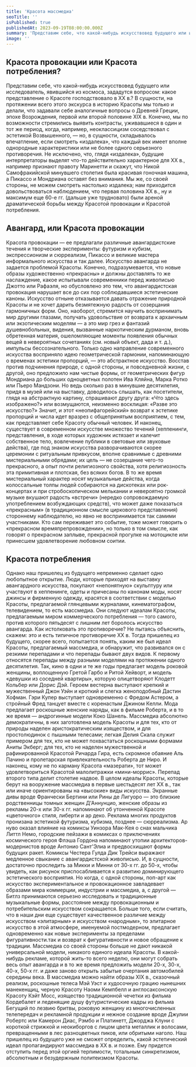 ```yaml
---
title: 'Красота массмедиа'
seoTitle: ''
isPublished: true
publishedAt: 2023-09-19T08:00:00.000Z
summary: 'Представим себе, что какой-нибудь искусствовед будущего или исследователь, явившийся из космоса, зададутся вопросом: какое представление о Красоте господствовало в XX в.?'
image: ''
---
```


## Красота провокации или Красота потребления?

Представим себе, что какой-нибудь искусствовед будущего или
исследователь, явившийся из космоса, зададутся вопросом: какое
представление о Красоте господствовало в XX в.? В сущности,
на протяжении всего этого экскурса в историю Красоты мы только
и делали, что задавали себе аналогичные вопросы о Древней Греции,
эпохе Возрождения, первой или второй половине XIX в. Конечно, мы
по возможности стремились выявить контрасты, уживавшиеся в один
и тот же период, когда, например, неоклассицизм соседствовал с эстетикой Возвышенного, — но, в сущности, складывалось впечатление,
если смотреть «издалека», что каждый век имеет вполне однородные
характеристики или не более одного серьезного противоречия.
Не исключено, что, глядя «издалека», будущие интерпретаторы выделят что-то действительно характерное для XX в., например признают
правоту Маринетти и скажут, что Никой Самофракийской минувшего
столетия была красивая гоночная машина, а Пикассо и Мондриана
оставят без внимания. Мы же, со своей стороны, не можем смотреть
настолько издалека; нам приходится довольствоваться наблюдением,
что первая половина XX в., ну и максимум еще 60-е гг. (дальше уже
трудновато) были ареной драматической борьбы между Красотой
провокации и Красотой потребления.

## Авангард, или Красота провокации

Красота провокации — ее предлагали различные авангардистские
течения и творческие эксперименты: футуризм и кубизм, экспрессионизм и сюрреализм, Пикассо и великие мастера информального
искусства и так далее. Искусство авангарда не задается проблемой
Красоты. Конечно, подразумевается, что новые образы художественно «прекрасны» и должны доставлять то же наслаждение, какое
испытывали современники перед живописью Джотто или Рафаэля, но
обусловлено это тем, что авангардистская провокация нарушает все
до сих пор соблюдавшиеся эстетические каноны. Искусство отныне
отказывается давать отражение природной Красоты и не хочет дарить
безмятежную радость от созерцания гармоничных форм. Оно, наоборот, стремится научить воспринимать мир другими глазами, получать
удовольствие от возврата к архаичным или экзотическим моделям —
а это мир грез и фантазий душевнобольных, видения, вызванные
наркотическим дурманом, вновь обретенная материя, ошеломляющие моменты появления обычных вещей в невероятных сочетаниях
(см. новый объект, дада и т. д.), импульсы бессознательного.
Только одно направление современного искусства восприняло идею
геометрической гармонии, напоминающую о временах эстетики
пропорций, — это абстрактное искусство. Восстав против подчинения
природе, с одной стороны, и повседневной жизни, с другой, оно
предложило нам чистые формы, от геометрических фигур Мондриана до больших одноцветных полотен Ива Кляйна, Марка Ротко или
Пьеро Мандзони. Но ведь сколько раз в минувшие десятилетия, придя
в музей или на выставку, доводилось слышать, как посетители, глядя
на абстрактную картину, спрашивают другу друга: «Что здесь изображено?» или возмущаются, неизменно восклицая: «Разве это искусство?» Значит, и этот «неопифагорейский» возврат к эстетике пропорций и числа идет вразрез с общепринятым восприятием, с тем, как
представляет себе Красоту обычный человек.
И наконец, существует в современном искусстве множество течений
(хеппенинги, представления, в ходе которых художник истязает и калечит собственное тело, вовлечение публики в световые или звуковые
действа), где под знаком искусства разворачиваются скорее церемонии с ритуальным привкусом, вполне сравнимые с древними мистериальными обрядами; их цель — не созерцание чего-то прекрасного,
а опыт почти религиозного свойства, хотя религиозность эта примитивная и плотская, без всяких богов. В то же время мистериальный
характер носят музыкальные действа, когда колоссальные толпы
людей собираются на дискотеках или рок-концертах и при стробоскопическом мелькании и невероятно громкой музыке вкушают радость
«встречи» (нередко сопровождаемую употреблением возбуждающих
средств), что может даже показаться «прекрасным» (в традиционном
смысле циркового представления) стороннему наблюдателю, но явно
не воспринимается так самими участниками. Кто сам переживает
это событие, тоже может говорить о «прекрасном времяпрепровождении», но только в том смысле, как говорят о прекрасном заплыве,
прекрасной прогулке на мотоцикле или принесшем удовлетворение
любовном соитии.

## Красота потребления

Однако наш пришелец из будущего непременно сделает одно
любопытное открытие. Люди, которые приходят на выставку авангардного искусства, покупают «непонятную» скульптуру или участвуют
в хеппенинге, одеты и причесаны по канонам моды, носят джинсы
и фирменную одежду, красятся в соответствии с моделью Красоты,
предлагаемой глянцевыми журналами, кинематографом, телевидением, то есть массмедиа. Они следуют идеалам Красоты, предлагаемым миром коммерческого потребления — того самого, против
которого пятьдесят с лишним лет боролось искусство авангарда.
Как истолковать это противоречие? Не пытаясь объяснить, скажем:
это и есть типичное противоречие XX в.
Тогда пришелец из будущего, скорее всего, попытается понять, каким
же был идеал Красоты, предлагаемый массмедиа, и обнаружит, что
развивался он с резкими перепадами и что перепады бывают двух
видов. К первому относятся перепады между разными моделями на
протяжении одного десятилетия. Так, кино в одни и те же годы предлагает модель роковой женщины, воплощенную Гретой Гарбо и Ритой
Хейворт, и модель «девушки из соседней квартиры», которую олицетворяют Клодетт Кольбер или Дорис Дэй. Героем вестерна выступают
крепкий и мужественный Джон Уэйн и кроткий и слегка женоподобный Дастин Хофман. Гэри Купер выступает одновременно с Фредом
Астером, а стройный Фред танцует вместе с коренастым Джином
Келли. Мода предлагает роскошные женские наряды, как в фильме
Роберта, и в то же время — андрогинные модели Коко Шанель.
Массмедиа абсолютно демократичны, в них заготовлена модель
Красоты и для тех, кто от природы наделен аристократическим изяществом, и для простолюдинок с пышными телесами; легкая Делия
Скала служит примером для тех, кто не может похвастаться роскошными формами Аниты Экберг; для тех, кто не наделен мужественной
и рафинированной Красотой Ричарда Гира, есть скромное обаяние
Аль Пачино и пролетарская привлекательность Роберта де Ниро.
И наконец, кому не по карману Красота «мазерати», тот может удовлетвориться Красотой малолитражки «мини-моррис».
Перепад второго типа делит столетие надвое. В целом идеалы Красоты, которые берут на вооружение массмедиа в первые шестьдесят лет
XX в., так или иначе ориентированы на «высокие» виды искусства.
Экранные дивы вроде Франчески Бертини или Рины де Лигуоро —
это близкие родственницы томных женщин Д'Аннунцио, женские образы из рекламы 20-х или 30-х гг. напоминают об утонченной Красоте
«цветочного» стиля, либерти и ар деко. Реклама многих продуктов
пронизана эстетикой футуризма, кубизма, позднее — сюрреализма.
Ар нуво оказал влияние на комиксы Уинзора Мак-Кея о снах мальчика
Литтл Немо, городские пейзажи в комиксах о приключениях космического героя Флэша Гордона напоминают утопии архитекторов-модернистов вроде Антонио Сант'Элиа и предвосхищают формы будущих
ракет. Комиксы Честера Гулда Дик Трейси выражают медленное
свыкание с авангардистской живописью. И, в сущности, достаточно
проследить за Микки и Минни от 30-х гг. до 50-х, чтобы увидеть, как
рисунок приспосабливается к развитию доминирующего эстетического восприятия. Но когда, с одной стороны, поп-арт как искусство
экспериментальное и провокационное завладевает образами мира
коммерции, индустрии и массмедиа, а, с другой — Битлз принимаются
серьезно исследовать и традиционные музыкальные формы, расстояние между провокационным и потребительским искусством сокращается. Больше того, если считать, что в наши дни еще существует
качественное различие между искусством «элитарным» и искусством
«народным», то элитарное искусство в этой атмосфере, именуемой
постмодерном, предлагает одновременно как новые эксперименты
за пределами фигуративности.так и возврат к фигуративности
и новое обращение к традиции. Массмедиа со своей стороны больше
не дают никакой универсальной модели, никакого единого идеала
Красоты. В какой-нибудь рекламе, которой жить-то всего неделю, они
могут собрать весь опыт авангарда и в то же время предложить модели 20-х, 30-х, 40-х, 50-х гг. и даже заново открыть забытые очертания
автомобилей середины века. В массмедиа можно найти образы
XIX в., сказочный реализм, роскошные телеса Мэй Уэст и худосочную
грацию нынешних манекенщиц, черную Красоту Наоми Кемпбелл
и англосаксонскую Красоту Кэйт Мосс, изящество традиционной
чечетки из фильма Кордебалет и леденящие душу футуристические
кадры из фильма Бегущий по лезвию бритвы, роковую женщину
из многочисленных телепередач и рекламной продукции и нежное
создание вроде Джулии Робертс или Камерон Диас, Рэмбо и Платинетт, Джорджа Клуни с короткой стрижкой и неокиборгов с лицом
цвета металлик и волосами, превращенными в лес разноцветных
пиков, или обритыми наголо. Наш пришелец из будущего уже не
сможет определить, какой эстетический идеал пропагандируют
массмедиа в XX в. и позже. Ему придется отступить перед этой оргией
терпимости, тотальным синкретизмом, абсолютным и безудержным
политеизмом Красоты.
